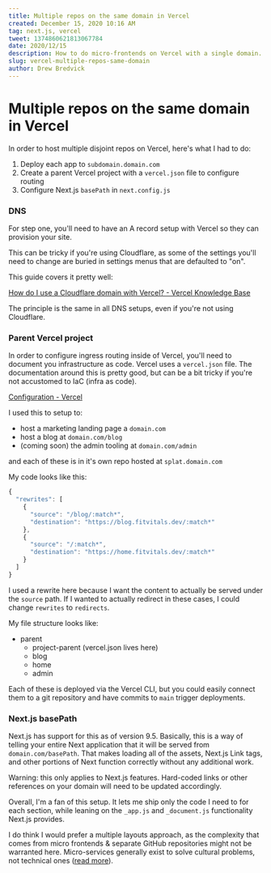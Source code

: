 ```yaml
---
title: Multiple repos on the same domain in Vercel
created: December 15, 2020 10:16 AM
tag: next.js, vercel
tweet: 1374860621813067784
date: 2020/12/15
description: How to do micro-frontends on Vercel with a single domain.
slug: vercel-multiple-repos-same-domain
author: Drew Bredvick
---
```



<OGImage />

# Multiple repos on the same domain in Vercel

In order to host multiple disjoint repos on Vercel, here's what I had to do:

1. Deploy each app to `subdomain.domain.com`
2. Create a parent Vercel project with a `vercel.json` file to configure routing
3. Configure Next.js `basePath` in `next.config.js`

### DNS

For step one, you'll need to have an A record setup with Vercel so they can provision your site.

This can be tricky if you're using Cloudflare, as some of the settings you'll need to change are buried in settings menus that are defaulted to "on".

This guide covers it pretty well:

[How do I use a Cloudflare domain with Vercel? - Vercel Knowledge Base](https://vercel.com/knowledge/using-cloudflare-with-vercel)

The principle is the same in all DNS setups, even if you're not using Cloudflare.

### Parent Vercel project

In order to configure ingress routing inside of Vercel, you'll need to document you infrastructure as code. Vercel uses a `vercel.json` file. The documentation around this is pretty good, but can be a bit tricky if you're not accustomed to IaC (infra as code).

[Configuration - Vercel](https://vercel.com/docs/configuration)

I used this to setup to:

- host a marketing landing page a `domain.com`
- host a blog at `domain.com/blog`
- (coming soon) the admin tooling at `domain.com/admin`

and each of these is in it's own repo hosted at `splat.domain.com`

My code looks like this:

```jsx
{
  "rewrites": [
    {
      "source": "/blog/:match*",
      "destination": "https://blog.fitvitals.dev/:match*"
    },
    {
      "source": "/:match*",
      "destination": "https://home.fitvitals.dev/:match*"
    }
  ]
}
```

I used a rewrite here because I want the content to actually be served under the `source` path. If I wanted to actually redirect in these cases, I could change `rewrites` to `redirects`.

My file structure looks like:

- parent
  - project-parent (vercel.json lives here)
  - blog
  - home
  - admin

Each of these is deployed via the Vercel CLI, but you could easily connect them to a git repository and have commits to `main` trigger deployments.

### Next.js basePath

Next.js has support for this as of version 9.5. Basically, this is a way of telling your entire Next application that it will be served from `domain.com/basePath`. That makes loading all of the assets, Next.js Link tags, and other portions of Next function correctly without any additional work.

Warning: this only applies to Next.js features. Hard-coded links or other references on your domain will need to be updated accordingly.

Overall, I'm a fan of this setup. It lets me ship only the code I need to for each section, while leaning on the `_app.js` and `_document.js` functionality Next.js provides.

I do think I would prefer a multiple layouts approach, as the complexity that comes from micro frontends & separate GitHub repositories might not be warranted here. Micro-services generally exist to solve cultural problems, not technical ones ([read more](https://eng.uber.com/microservice-architecture/)).
